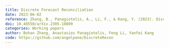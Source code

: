 ```yaml
---
title: Discrete Forecast Reconciliation
date: 2023-06-02
reference: Zhang, B., Panagiotelis, A., Li, F., & Kang, Y. (2023). Discrete forecast reconciliation. arXiv.
doi: 10.48550/arXiv.2305.18809
categories: Working papers
author: Bohan Zhang, Anastasios Panagiotelis, Feng Li, Yanfei Kang
code: https://github.com/angelpone/DiscreteRecon
---
```

